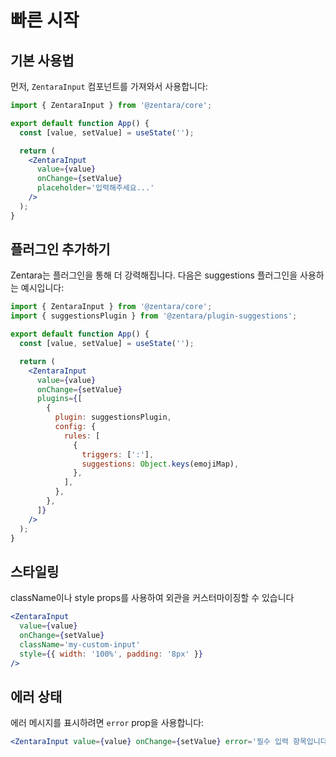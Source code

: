 # 빠른 시작

## 기본 사용법

먼저, `ZentaraInput` 컴포넌트를 가져와서 사용합니다:

```jsx copy
import { ZentaraInput } from '@zentara/core';

export default function App() {
  const [value, setValue] = useState('');

  return (
    <ZentaraInput
      value={value}
      onChange={setValue}
      placeholder='입력해주세요...'
    />
  );
}
```

## 플러그인 추가하기

Zentara는 플러그인을 통해 더 강력해집니다. 다음은 suggestions 플러그인을 사용하는 예시입니다:

```jsx copy
import { ZentaraInput } from '@zentara/core';
import { suggestionsPlugin } from '@zentara/plugin-suggestions';

export default function App() {
  const [value, setValue] = useState('');

  return (
    <ZentaraInput
      value={value}
      onChange={setValue}
      plugins={[
        {
          plugin: suggestionsPlugin,
          config: {
            rules: [
              {
                triggers: [':'],
                suggestions: Object.keys(emojiMap),
              },
            ],
          },
        },
      ]}
    />
  );
}
```

## 스타일링

className이나 style props를 사용하여 외관을 커스터마이징할 수 있습니다

```jsx
<ZentaraInput
  value={value}
  onChange={setValue}
  className='my-custom-input'
  style={{ width: '100%', padding: '8px' }}
/>
```

## 에러 상태

에러 메시지를 표시하려면 `error` prop을 사용합니다:

```jsx
<ZentaraInput value={value} onChange={setValue} error='필수 입력 항목입니다' />
```
